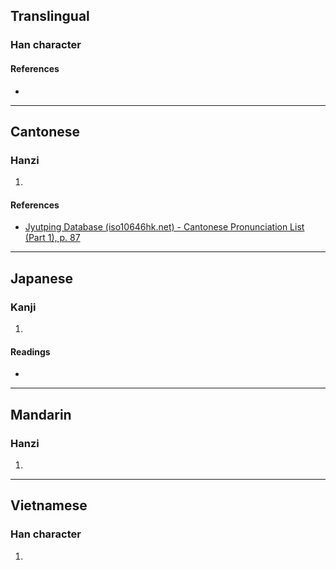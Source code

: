 {{character info/new}}
==Translingual==

===Han character===
{{Han char|rn=32|rad=土|as=08|sn=11|four=49189|canj=GFF|ids=⿰土炎}}

====References====
* {{Han ref|kx=0230.410|dkj=05180|dj=0467.020|hdz=10458.010|uh=57EE|ud=22510|bh=D4BC|bd=54460}}

----

==Cantonese==

===Hanzi===
{{yue-hanzi|jyut=[[taam3]]|y=taam3}}

# {{defn|lang=yue|sort=土08}}

====References====
* [http://www.iso10646hk.net/jp/document/download.jsp Jyutping Database (iso10646hk.net) - Cantonese Pronunciation List (Part 1), p. 87]

----

==Japanese==

===Kanji===
{{ja-kanji|grade=|rs=土08}}

# {{defn|lang=ja|sort=土08}}

====Readings====
* {{ja-readings|on=[[たん]] (tan)|kun=}}

----

==Mandarin==

===Hanzi===
{{cmn-hanzi|pin=[[tàn]] ([[tan4]])|wg=t'an<sup>4</sup>}}

# {{defn|lang=cmn|sort=土08}}

----

==Vietnamese==

===Han character===
{{vi-hantu|[[vịm]]|rs=土08}}

# {{defn|lang=vi|sort=土08}}
